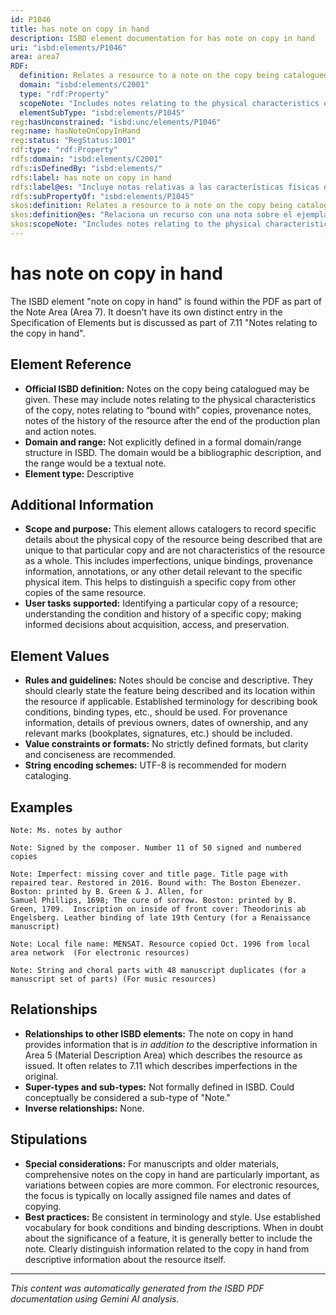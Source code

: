 ```yaml
---
id: P1046
title: has note on copy in hand
description: ISBD element documentation for has note on copy in hand
uri: "isbd:elements/P1046"
area: area7
RDF:
  definition: Relates a resource to a note on the copy being catalogued.
  domain: "isbd:elements/C2001"
  type: "rdf:Property"
  scopeNote: "Includes notes relating to the physical characteristics of the copy, notes relating to \"bound with\" copies, provenance notes, and action notes."
  elementSubType: "isbd:elements/P1045"
reg:hasUnconstrained: "isbd:unc/elements/P1046"
reg:name: hasNoteOnCopyInHand
reg:status: "RegStatus:1001"
rdf:type: "rdf:Property"
rdfs:domain: "isbd:elements/C2001"
rdfs:isDefinedBy: "isbd:elements/"
rdfs:label: has note on copy in hand
rdfs:label@es: "Incluye notas relativas a las características físicas del ejemplar, notas relativas a ejemplares “encuadernados con”, notas de procedencia y notas de acción."
rdfs:subPropertyOf: "isbd:elements/P1045"
skos:definition: Relates a resource to a note on the copy being catalogued.
skos:definition@es: "Relaciona un recurso con una nota sobre el ejemplar que se está catalogando."
skos:scopeNote: "Includes notes relating to the physical characteristics of the copy, notes relating to \"bound with\" copies, provenance notes, and action notes."
---
```

# has note on copy in hand

The ISBD element "note on copy in hand" is found within the PDF as part of the Note Area (Area 7). It doesn't have its own distinct entry in the Specification of Elements but is discussed as part of 7.11 "Notes relating to the copy in hand".

## Element Reference

- **Official ISBD definition:**  Notes on the copy being catalogued may be given. These may include notes relating to the physical characteristics of the copy, notes relating to “bound with” copies, provenance notes, notes of the history of the resource after the end of the production plan and action notes.
- **Domain and range:** Not explicitly defined in a formal domain/range structure in ISBD.  The domain would be a bibliographic description, and the range would be a textual note.
- **Element type:**  Descriptive

## Additional Information

- **Scope and purpose:** This element allows catalogers to record specific details about the physical copy of the resource being described that are unique to that particular copy and are not characteristics of the resource as a whole. This includes imperfections, unique bindings, provenance information, annotations, or any other detail relevant to the specific physical item.  This helps to distinguish a specific copy from other copies of the same resource.
- **User tasks supported:** Identifying a particular copy of a resource; understanding the condition and history of a specific copy; making informed decisions about acquisition, access, and preservation.

## Element Values

- **Rules and guidelines:** Notes should be concise and descriptive. They should clearly state the feature being described and its location within the resource if applicable.  Established terminology for describing book conditions, binding types, etc., should be used.  For provenance information, details of previous owners, dates of ownership, and any relevant marks (bookplates, signatures, etc.) should be included.
- **Value constraints or formats:** No strictly defined formats, but clarity and conciseness are recommended.
- **String encoding schemes:**  UTF-8 is recommended for modern cataloging.

## Examples

```
Note: Ms. notes by author

Note: Signed by the composer. Number 11 of 50 signed and numbered copies

Note: Imperfect: missing cover and title page. Title page with repaired tear. Restored in 2016. Bound with: The Boston Ebenezer. Boston: printed by B. Green & J. Allen, for
Samuel Phillips, 1698; The cure of sorrow. Boston: printed by B. Green, 1709.  Inscription on inside of front cover: Theodorinis ab Engelsberg. Leather binding of late 19th Century (for a Renaissance manuscript)

Note: Local file name: MENSAT. Resource copied Oct. 1996 from local area network  (For electronic resources)

Note: String and choral parts with 48 manuscript duplicates (for a manuscript set of parts) (For music resources)
```


## Relationships

- **Relationships to other ISBD elements:** The note on copy in hand provides information that is *in addition to* the descriptive information in Area 5 (Material Description Area) which describes the resource as issued.  It often relates to 7.11 which describes imperfections in the original.
- **Super-types and sub-types:**  Not formally defined in ISBD. Could conceptually be considered a sub-type of "Note."
- **Inverse relationships:** None.


## Stipulations

- **Special considerations:** For manuscripts and older materials, comprehensive notes on the copy in hand are particularly important, as variations between copies are more common.  For electronic resources, the focus is typically on locally assigned file names and dates of copying.
- **Best practices:** Be consistent in terminology and style. Use established vocabulary for book conditions and binding descriptions.  When in doubt about the significance of a feature, it is generally better to include the note.  Clearly distinguish information related to the copy in hand from descriptive information about the resource itself.


---

*This content was automatically generated from the ISBD PDF documentation using Gemini AI analysis.*
